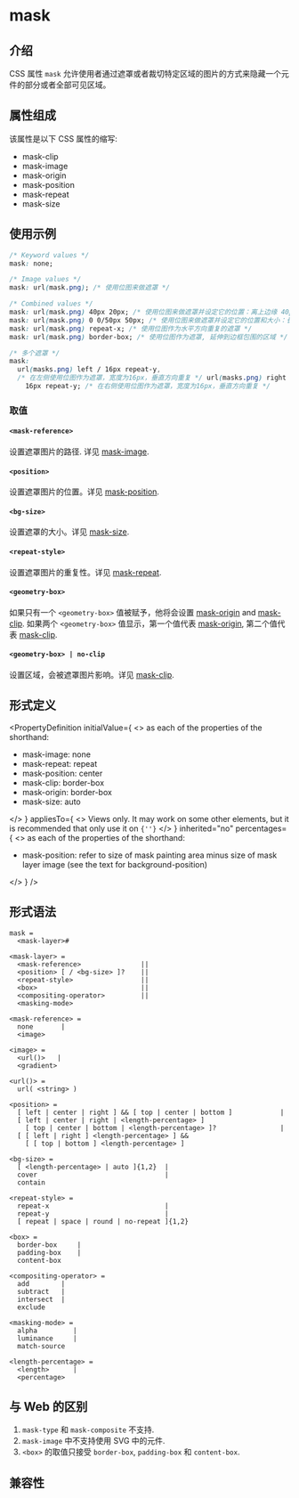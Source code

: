 # mask

## 介绍

CSS 属性 `mask` 允许使用者通过遮罩或者裁切特定区域的图片的方式来隐藏一个元件的部分或者全部可见区域。

## 属性组成

该属性是以下 CSS 属性的缩写:

- mask-clip
- mask-image
- mask-origin
- mask-position
- mask-repeat
- mask-size

## 使用示例


<Go
  example="css-api"
  defaultFile="src/mask/App.tsx"
  img="https://lf-lynx.tiktok-cdns.com/obj/lynx-artifacts-oss-sg/lynx-website/assets/doc/css/mask.jpg"
  entry="src/mask"
  defaultEntryFile="dist/mask.lynx.bundle"
/>

```css
/* Keyword values */
mask: none;

/* Image values */
mask: url(mask.png); /* 使用位图来做遮罩 */

/* Combined values */
mask: url(mask.png) 40px 20px; /* 使用位图来做遮罩并设定它的位置：离上边缘 40px，离左边缘 20px */
mask: url(mask.png) 0 0/50px 50px; /* 使用位图来做遮罩并设定它的位置和大小：长宽都是 50px */
mask: url(mask.png) repeat-x; /* 使用位图作为水平方向重复的遮罩 */
mask: url(mask.png) border-box; /* 使用位图作为遮罩, 延伸到边框包围的区域 */

/* 多个遮罩 */
mask:
  url(masks.png) left / 16px repeat-y,
  /* 在左侧使用位图作为遮罩，宽度为16px，垂直方向重复 */ url(masks.png) right /
    16px repeat-y; /* 在右侧使用位图作为遮罩，宽度为16px，垂直方向重复 */
```

### 取值

#### `<mask-reference>`

设置遮罩图片的路径. 详见 [mask-image](./mask-image).

#### `<position>`

设置遮罩图片的位置。详见 [mask-position]().

#### `<bg-size>`

设置遮罩的大小。详见 [mask-size]().

#### `<repeat-style>`

设置遮罩图片的重复性。详见 [mask-repeat]().

#### `<geometry-box>`

如果只有一个 `<geometry-box>` 值被赋予，他将会设置 [mask-origin]() and [mask-clip](). 如果两个 `<geometry-box>` 值显示，第一个值代表 [mask-origin](), 第二个值代表 [mask-clip]().

#### `<geometry-box> | no-clip`

设置区域，会被遮罩图片影响。详见 [mask-clip]().

## 形式定义


<PropertyDefinition
  initialValue={
    <>
      as each of the properties of the shorthand: <br />
      <ul>
        <li>mask-image: none</li>
        <li>mask-repeat: repeat</li>
        <li>mask-position: center</li>
        <li>mask-clip: border-box</li>
        <li>mask-origin: border-box</li>
        <li>mask-size: auto</li>
      </ul>
    </>
  }
  appliesTo={
    <>
      Views only. It may work on some other elements, but it is recommended that
      only use it on <code>{'<view>'}</code>
    </>
  }
  inherited="no"
  percentages={
    <>
      as each of the properties of the shorthand: <br />
      <ul>
        <li>
          mask-position: refer to size of mask painting area minus size of mask
          layer image (see the text for background-position)
        </li>
      </ul>
    </>
  }
/>

## 形式语法

```
mask = 
  <mask-layer>#  

<mask-layer> = 
  <mask-reference>               ||
  <position> [ / <bg-size> ]?    ||
  <repeat-style>                 ||
  <box>                          ||
  <compositing-operator>         ||
  <masking-mode>                

<mask-reference> = 
  none       |
  <image>    

<image> = 
  <url()>   |
  <gradient>  

<url()> = 
  url( <string> )

<position> = 
  [ left | center | right ] && [ top | center | bottom ]            |
  [ left | center | right | <length-percentage> ] 
    [ top | center | bottom | <length-percentage> ]?                |
  [ [ left | right ] <length-percentage> ] &&
    [ [ top | bottom ] <length-percentage> ]  

<bg-size> = 
  [ <length-percentage> | auto ]{1,2}  |
  cover                                |
  contain                              

<repeat-style> = 
  repeat-x                             |
  repeat-y                             |
  [ repeat | space | round | no-repeat ]{1,2}  

<box> = 
  border-box     |
  padding-box    |
  content-box    

<compositing-operator> = 
  add        |
  subtract   |
  intersect  |
  exclude    

<masking-mode> = 
  alpha         |
  luminance     |
  match-source  

<length-percentage> = 
  <length>      |
  <percentage>  

```

## 与 Web 的区别

1. `mask-type` 和 `mask-composite` 不支持.
2. `mask-image` 中不支持使用 SVG 中的元件.
3. `<box>` 的取值只接受 `border-box`, `padding-box` 和 `content-box`.

## 兼容性


<LegacyCompatTable metadata="css/properties/mask" />
